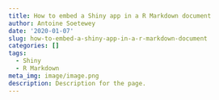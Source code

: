```yaml
---
title: How to embed a Shiny app in a R Markdown document
author: Antoine Soetewey
date: '2020-01-07'
slug: how-to-embed-a-shiny-app-in-a-r-markdown-document
categories: []
tags:
  - Shiny
  - R Markdown
meta_img: image/image.png
description: Description for the page.
---
```

